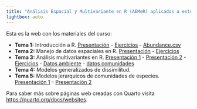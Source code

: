 ```yaml
---
title: "Análisis Espacial y Multivariante en R (AEMeR) aplicados a estudios de Biodiversidad"
lightbox: auto
---
```


Esta es la web con los materiales del curso:

* **Tema 1:** Introducción a R. [Presentación](AEMER-1_Intro.pdf){target="_blank"} - [Ejercicios](AEMER-1-Ejercicios.qmd){target="_blank"} - [Abundance.csv](data/Abundance.csv){target="_blank"}
* **Tema 2:** Manejo de datos espaciales en R. [Presentación](AEMER-2_Analisis_espacial.qmd){target="_blank"} - [Ejercicios](AEMER-2_Ejercicios.qmd){target="_blank"}
* **Tema 3:** Análisis multivariantes en R. [Presentación 1](AEMER-3_Analisis_multivariante.pdf){target="_blank"} - [Presentación 2](AEMER-3_Analisis_multivariante.qmd){target="_blank"} - [Ejercicios](AEMER-3_Ejercicios.qmd){target="_blank"} - [Datos ambiente](data/sciberras_ambiente.xlsx){target="_blank"} - [datos comunidades](data/sciberras_especies.xlsx){target="_blank"}
* **Tema 4:** Modelos generalizados de dissimilitud. 
* **Tema 5:** Modelos jerarquicos de comunidades de especies. [Presentación 1](AEMER-4_HMSC.pdf){target="_blank"} - [Presentación 2](AEMER-4_HMSC.qmd){target="_blank"}


Para saber más sobre páginas web creadas con Quarto visita <https://quarto.org/docs/websites>.
